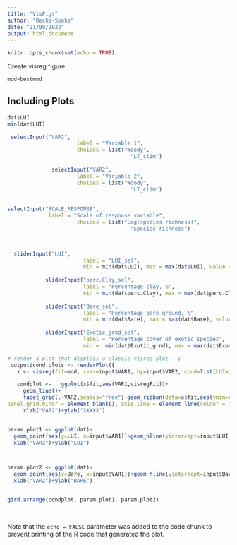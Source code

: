```yaml
---
title: "VisFigs"
author: "Becks-Spake"
date: "21/09/2022"
output: html_document
---
```


```r
knitr::opts_chunk$set(echo = TRUE)
```

Create visreg figure

```r
mod=bestmod


```

## Including Plots


```r

dat$LUI
min(dat$LUI)

 selectInput("VAR1", 
                      label = "Variable 1",
                      choices = list("Woody", 
                                       "LT_clim")
             
              selectInput("VAR2", 
                      label = "Variable 2",
                      choices = list("Woody", 
                                       "LT_clim")
                      
                      
selectInput("SCALE_RESPONSE",
             label = "Scale of response variable",
                      choices = list("Log(species richness)", 
                                       "Species richness")



  sliderInput("LUI", 
                        label = "LUI_sel",
                        min = min(dat$LUI), max = max(dat$LUI), value = median(dat$LUI), step = 1),
            
            sliderInput("perc.Clay_sel", 
                        label = "Percentage clay, %",
                        min = min(dat$perc.Clay), max = max(dat$perc.Clay), value = median(dat$perc.Clay), step = 10),
            
            sliderInput("Bare_sel", 
                        label = "Percentage bare ground, %",
                        min = min(dat$Bare), max = max(dat$Bare), value = median(dat$Bare), step = 10),
            
            sliderInput("Exotic_grnd_sel", 
                        label = "Percentage cover of exotic species",
                        min =  min(dat$Exotic_grnd), max = max(dat$Exotic_grnd), value = median(dat$Exotic_grnd), step = 10),

# render a plot that displays a classic visreg plot - y
 output$cond.plots <- renderPlot({
   x <- visreg(fit=mod, xvar=input$VAR1, by=input$VAR2, cond=list(LUI=input$LUI_sel, Exotic_grnd=input$Exotic_grnd_sel, Bare=input$Bare_sel),partial=F, print.cond=TRUE,nn=500, scale="response")# scale = response only if input$scale is richness??

   condplot <-   ggplot(x$fit,aes(VAR1,visregFit))+
     geom_line()+
     facet_grid(.~VAR2,scales="free")+geom_ribbon(data=x$fit,aes(ymin=visregLwr,ymax=visregUpr),alpha=0.2)+ theme_bw() + theme(panel.grid.major = element_blank(),
panel.grid.minor = element_blank(), axis.line = element_line(colour = "black"))+
     xlab("VAR2")+ylab("XXXXX")


param.plot1 <- ggplot(dat)+
  geom_point(aes(y=LUI, x=input$VAR1))+geom_hline(yintercept=input$LUI_sel, linetype="dashed", col="red")+
  xlab("VAR2")+ylab("LUI")



param.plot2 <- ggplot(dat)+
  geom_point(aes(y=Bare, x=input$VAR1))+geom_hline(yintercept=input$Bare_sel, linetype="dashed", col="red")+
  xlab("VAR2")+ylab("BARE")


gird.arrange(condplot, param.plot1, param.plot2)
   
   


```

Note that the `echo = FALSE` parameter was added to the code chunk to prevent printing of the R code that generated the plot.
